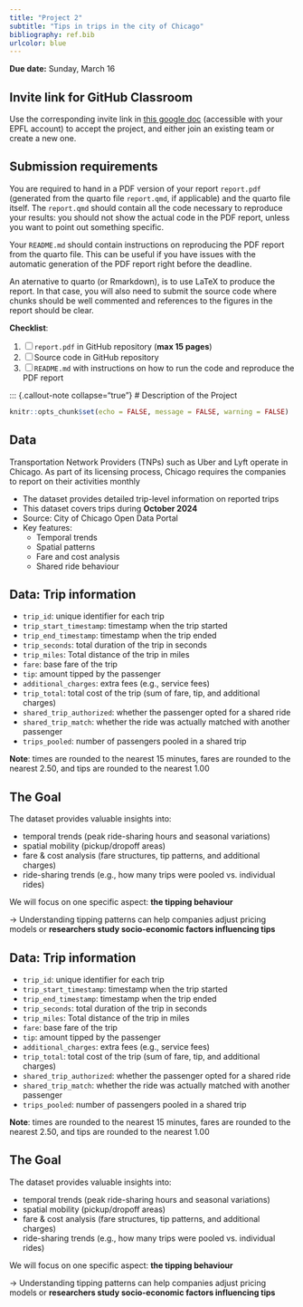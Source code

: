 ```yaml
---
title: "Project 2"
subtitle: "Tips in trips in the city of Chicago"
bibliography: ref.bib
urlcolor: blue
---
```



::: callout-important
**Due date:** Sunday, March 16
:::

::: {.callout-note collapse="true"}
# Invite link for GitHub Classroom

Use the corresponding invite link in [this google doc](https://docs.google.com/document/d/12aVHO4med_qwvEkPE7KHtq1Tme0IVEXgEdLGZStvBco/edit?usp=sharing) (accessible with your EPFL account) to accept the project, and either join an existing team or create a new one.
:::

::: {.callout-warning collapse="true"}
# Submission requirements

You are required to hand in a PDF version of your report `report.pdf` (generated from the quarto file `report.qmd`, if applicable) and the quarto file itself. The `report.qmd` should contain all the code necessary to reproduce your results: you should not show the actual code in the PDF report, unless you want to point out something specific.

Your `README.md` should contain instructions on reproducing the PDF report from the quarto file. This can be useful if you have issues with the automatic generation of the PDF report right before the deadline.

An aternative to quarto (or Rmarkdown), is to use LaTeX to produce the report. In that case, you will also need to submit the source code where chunks should be well commented and references to the figures in the report should be clear.

**Checklist**:

1. [ ] `report.pdf` in GitHub repository (**max 15 pages**)
2. [ ]  Source code in GitHub repository 
3. [ ] `README.md` with instructions on how to run the code and reproduce the PDF report
:::

::: {.callout-note collapse="true"}
# Description of the Project

```r
knitr::opts_chunk$set(echo = FALSE, message = FALSE, warning = FALSE)
```
## Data

Transportation Network Providers (TNPs) such as Uber and Lyft operate in Chicago. As part of its licensing process, Chicago requires the companies to report on their activities monthly

- The dataset provides detailed trip-level information on reported trips
- This dataset covers trips during **October 2024**
- Source: City of Chicago Open Data Portal
- Key features:
  - Temporal trends
  - Spatial patterns
  - Fare and cost analysis
  - Shared ride behaviour

## Data: Trip information
\footnotesize

- `trip_id`: unique identifier for each trip
- `trip_start_timestamp`: timestamp when the trip started
- `trip_end_timestamp`: timestamp when the trip ended
- `trip_seconds`: total duration of the trip in seconds
- `trip_miles`: Total distance of the trip in miles
- `fare`: base fare of the trip
- `tip`: amount tipped by the passenger
- `additional_charges`: extra fees (e.g., service fees)
- `trip_total`: total cost of the trip (sum of fare, tip, and additional charges)
- `shared_trip_authorized`: whether the passenger opted for a shared ride
- `shared_trip_match`: whether the ride was actually matched with another passenger
- `trips_pooled`: number of passengers pooled in a shared trip

**Note**: times are rounded to the nearest 15 minutes, fares are rounded to the nearest 2.50, and tips are rounded to the nearest 1.00

## The Goal

The dataset provides valuable insights into:

 - temporal trends (peak ride-sharing hours and seasonal variations)
 - spatial mobility (pickup/dropoff areas)
 - fare & cost analysis (fare structures, tip patterns, and additional charges)
 - ride-sharing trends (e.g., how many trips were pooled vs. individual rides)
 
We will focus on one specific aspect: **the tipping behaviour**

$\rightarrow$ Understanding tipping patterns can help companies adjust pricing models or **researchers study socio-economic factors influencing tips**

## Data: Trip information
\footnotesize

- `trip_id`: unique identifier for each trip
- `trip_start_timestamp`: timestamp when the trip started
- `trip_end_timestamp`: timestamp when the trip ended
- `trip_seconds`: total duration of the trip in seconds
- `trip_miles`: Total distance of the trip in miles
- `fare`: base fare of the trip
- `tip`: amount tipped by the passenger
- `additional_charges`: extra fees (e.g., service fees)
- `trip_total`: total cost of the trip (sum of fare, tip, and additional charges)
- `shared_trip_authorized`: whether the passenger opted for a shared ride
- `shared_trip_match`: whether the ride was actually matched with another passenger
- `trips_pooled`: number of passengers pooled in a shared trip

**Note**: times are rounded to the nearest 15 minutes, fares are rounded to the nearest 2.50, and tips are rounded to the nearest 1.00

## The Goal

The dataset provides valuable insights into:

 - temporal trends (peak ride-sharing hours and seasonal variations)
 - spatial mobility (pickup/dropoff areas)
 - fare & cost analysis (fare structures, tip patterns, and additional charges)
 - ride-sharing trends (e.g., how many trips were pooled vs. individual rides)
 
We will focus on one specific aspect: **the tipping behaviour**

$\rightarrow$ Understanding tipping patterns can help companies adjust pricing models or **researchers study socio-economic factors influencing tips**
